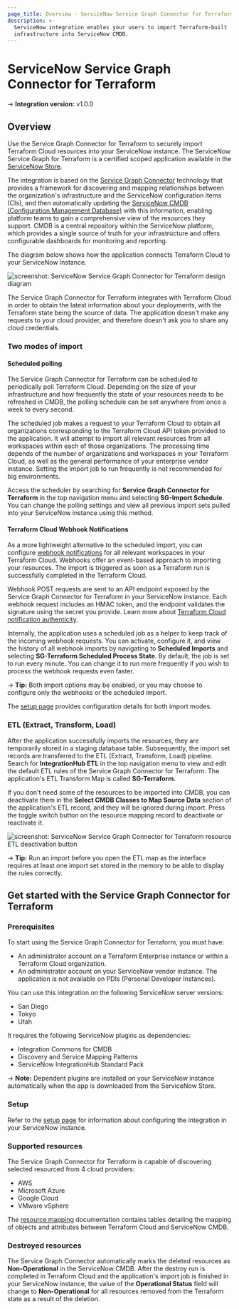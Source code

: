 ```yaml
---
page_title: Overview - ServiceNow Service Graph Connector for Terraform Integration - Terraform Cloud
description: >-
  ServiceNow integration enables your users to import Terraform-built
  infrastructure into ServiceNow CMDB.
---
```


# ServiceNow Service Graph Connector for Terraform

-> **Integration version:**  v1.0.0

## Overview

Use the Service Graph Connector for Terraform to securely import Terraform Cloud resources into your ServiceNow instance. The ServiceNow Service Graph for Terraform is a certified scoped application available in the [ServiceNow Store]().

<!--
<TODO: Include a Store link and a screenshot of the plugin to install> 
-->

The integration is based on the [Service Graph Connector](https://www.servicenow.com/products/service-graph-connectors.html) technology that provides a framework for discovering and mapping relationships between the organization's infrastructure and the ServiceNow configuration items (CIs), and then automatically updating the [ServiceNow CMDB (Configuration Management Database)](https://www.servicenow.com/products/servicenow-platform/configuration-management-database.html) with this information, enabling platform teams to gain a comprehensive view of the resources they support. CMDB is a central repository within the ServiceNow platform, which provides a single source of truth for your infrastructure and offers configurable dashboards for monitoring and reporting.

The diagram below shows how the application connects Terraform Cloud to your ServiceNow instance. 

![screenshot: ServiceNow Service Graph Connector for Terraform design diagram](/img/docs/service-now-service-graph-design.png)

The Service Graph Connector for Terraform integrates with Terraform Cloud in order to obtain the latest information about your deployments, with the Terraform state being the source of data. The application doesn't make any requests to your cloud provider, and therefore doesn't ask you to share any cloud credentials.

### Two modes of import

#### Scheduled polling

The Service Graph Connector for Terraform can be scheduled to periodically poll Terraform Cloud. Depending on the size of your infrastructure and how frequently the state of your resources needs to be refreshed in CMDB, the polling schedule can be set anywhere from once a week to every second.

The scheduled job makes a request to your Terraform Cloud to obtain all organizations corresponding to the Terraform Cloud API token provided to the application. It will attempt to import all relevant resources from all workspaces within each of those organizations. The processing time depends of the number of organizations and workspaces in your Terraform Cloud, as well as the general performance of your enterprise vendor instance. Setting the import job to run frequently is not recommended for big environments.

Access the scheduler by searching for **Service Graph Connector for Terraform** in the top navigation menu and selecting **SG-Import Schedule**. You can change the polling settings and view all previous import sets pulled into your ServiceNow instance using this method.

#### Terraform Cloud Webhook Notifications

As a more lightweight alternative to the scheduled import, you can configure [webhook notifications](https://developer.hashicorp.com/terraform/cloud-docs/workspaces/settings/notifications) for all relevant workspaces in your Terraform Cloud. Webhooks offer an event-based approach to importing your resources. The import is triggered as soon as a Terraform run is successfully completed in the Terraform Cloud.

Webhook POST requests are sent to an API endpoint exposed by the Service Graph Connector for Terraform in your ServiceNow instance. Each webhook request includes an HMAC token, and the endpoint validates the signature using the secret you provide. Learn more about [Terraform Cloud notification authenticity](https://developer.hashicorp.com/terraform/cloud-docs/workspaces/settings/notifications).

Internally, the application uses a scheduled job as a helper to keep track of the incoming webhook requests. You can activate, configure it, and view the history of all webhook imports by navigating to **Scheduled Imports** and selecting **SG-Terraform Scheduled Process State**. By default, the job is set to run every minute. You can change it to run more frequently if you wish to process the webhook requests even faster.

-> **Tip:** Both import options may be enabled, or you may choose to configure only the webhooks or the scheduled import. 

The [setup page](/terraform/cloud-docs/integrations/service-graph/service-graph-setup) provides configuration details for both import modes.

### ETL (Extract, Transform, Load)

After the application successfully imports the resources, they are temporarily stored in a staging database table. Subsequently, the import set records are transferred to the ETL (Extract, Transform, Load) pipeline. Search for **IntegrationHub ETL** in the top navigation menu to view and edit the default ETL rules of the Service Graph Connector for Terraform. The application's ETL Transform Map is called **SG-Terraform**.

If you don't need some of the resources to be imported into CMDB, you can deactivate them in the **Select CMDB Classes to Map Source Data** section of the application's ETL record, and they will be ignored during import. Press the toggle switch button on the resource mapping record to deactivate or reactivate it.

![screenshot: ServiceNow Service Graph Connector for Terraform resource ETL deactivation button](/img/docs/service-now-service-graph-deactivate-etl.png)

-> **Tip:** Run an import before you open the ETL map as the interface requires at least one import set stored in the memory to be able to display the rules correctly. 

## Get started with the Service Graph Connector for Terraform

### Prerequisites

To start using the Service Graph Connector for Terraform, you must have:

- An administrator account on a Terraform Enterprise instance or within a Terraform Cloud organization.
- An administrator account on your ServiceNow vendor instance. The application is not available on PDIs (Personal Developer Instances).

You can use this integration on the following ServiceNow server versions:

- San Diego
- Tokyo
- Utah

It requires the following ServiceNow plugins as dependencies:

- Integration Commons for CMDB
- Discovery and Service Mapping Patterns
- ServiceNow IntegrationHub Standard Pack

-> **Note:** Dependent plugins are installed on your ServiceNow instance automatically when the app is downloaded from the ServiceNow Store.

### Setup

Refer to the [setup page](/terraform/cloud-docs/integrations/service-graph/service-graph-setup) for information about configuring the integration in your ServiceNow instance.

### Supported resources

The Service Graph Connector for Terraform is capable of discovering selected resourced from 4 cloud providers:

- AWS
- Microsoft Azure
- Google Cloud
- VMware vSphere

The [resource mapping](/terraform/cloud-docs/integrations/service-graph/resource-coverage) documentation contains tables detailing the mapping of objects and attributes between Terraform Cloud and ServiceNow CMDB.

### Destroyed resources

The Service Graph Connector automatically marks the deleted resources as **Non-Operational** in the ServiceNow CMDB. After the destroy run is completed in Terraform Cloud and the application's import job is finished in your ServiceNow instance, the value of the **Operational Status** field will change to **Non-Operational** for all resources removed from the Terraform state as a result of the deletion.


